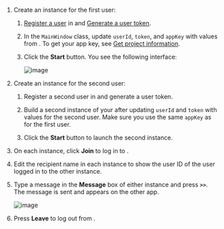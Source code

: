 <PlatformWrapper platform="windows">

1. Create an <Vpl k="CLIENT" /> instance for the first user:

    1. [Register a user](enable#register-a-user) in <Link to="{{Global.AGORA_CONSOLE_URL}}"><Vg k="CONSOLE" /></Link> and [Generate a user token](enable#generate-a-user-token).

    1. In the `MainWindow` class, update `userId`, `token`, and `appKey` with values from <Vg k="CONSOLE" />.  To get your app key, see [Get <Vg k="CHAT"/> project information](enable#get-chat-project-information).

    1. Click the **Start** button. You see the following interface:
    
        ![image](/images/chat/chat-windows-interface.png)   

1. Create an <Vpl k="CLIENT" /> instance for the second user:

   1. Register a second user in <Vg k="CONSOLE" /> and generate a user token.

    1. Build a second instance of your <Vpl k="CLIENT" /> after updating `userId` and `token` with values for the second user. Make sure you use the same `appKey` as for the first user.

    1. Click the **Start** button to launch the second instance. 

1. On each instance, click **Join** to log in to <Vg k="COMPANY" /> <Vg k="CHAT" />. 

1. Edit the recipient name in each <Vpl k="CLIENT" /> instance to show the user ID of the user logged in to the other instance.

1. Type a message in the **Message** box of either instance and press **`>>`**. The message is sent and appears on the other app. 
    
    ![image](/images/chat/chat-windows-communication.png)

1. Press **Leave** to log out from <Vg k="COMPANY" /> <Vg k="CHAT" />.

</PlatformWrapper>